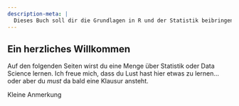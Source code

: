---
description-meta: |
  Dieses Buch soll dir die Grundlagen in R und der Statistik beibringen
---

## Ein herzliches Willkommen {.unnumbered}

Auf den folgenden Seiten wirst du eine Menge über Statistik oder Data Science lernen. Ich freue mich, dass du Lust hast hier etwas zu lernen... oder aber du *must* da bald eine Klausur ansteht.

::: {.callout-note appearance="simple"}
Kleine Anmerkung
:::
